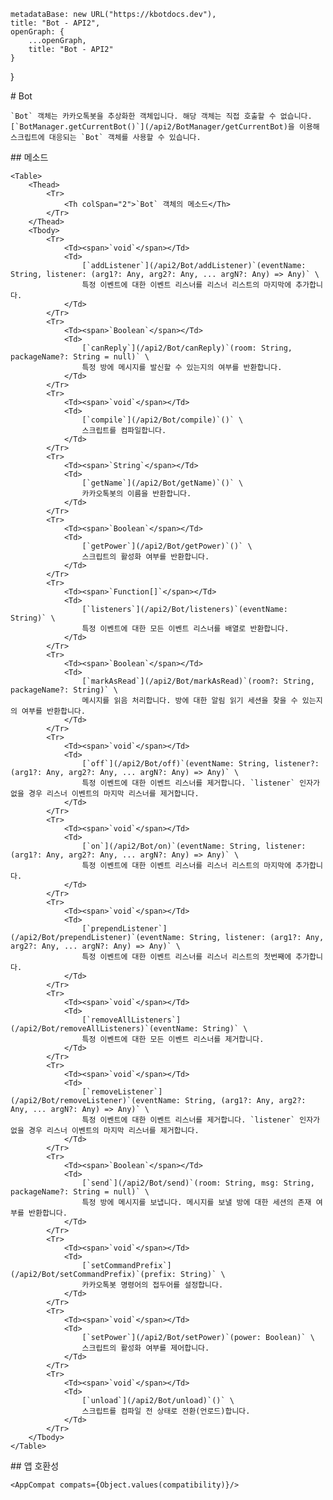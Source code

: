 
    metadataBase: new URL("https://kbotdocs.dev"),
    title: "Bot - API2",
    openGraph: {
        ...openGraph,
        title: "Bot - API2"
    }
}

<Section>
    # Bot

    `Bot` 객체는 카카오톡봇을 추상화한 객체입니다. 해당 객체는 직접 호출할 수 없습니다. [`BotManager.getCurrentBot()`](/api2/BotManager/getCurrentBot)을 이용해 스크립트에 대응되는 `Bot` 객체를 사용할 수 있습니다.
</Section>
<Section>
    ## 메소드

    <Table>
        <Thead>
            <Tr>
                <Th colSpan="2">`Bot` 객체의 메소드</Th>
            </Tr>
        </Thead>
        <Tbody>
            <Tr>
                <Td><span>`void`</span></Td>
                <Td>
                    [`addListener`](/api2/Bot/addListener)`(eventName: String, listener: (arg1?: Any, arg2?: Any, ... argN?: Any) => Any)` \
                    특정 이벤트에 대한 이벤트 리스너를 리스너 리스트의 마지막에 추가합니다.
                </Td>
            </Tr>
            <Tr>
                <Td><span>`Boolean`</span></Td>
                <Td>
                    [`canReply`](/api2/Bot/canReply)`(room: String, packageName?: String = null)` \
                    특정 방에 메시지를 발신할 수 있는지의 여부를 반환합니다.
                </Td>
            </Tr>
            <Tr>
                <Td><span>`void`</span></Td>
                <Td>
                    [`compile`](/api2/Bot/compile)`()` \
                    스크립트를 컴파일합니다.
                </Td>
            </Tr>
            <Tr>
                <Td><span>`String`</span></Td>
                <Td>
                    [`getName`](/api2/Bot/getName)`()` \
                    카카오톡봇의 이름을 반환합니다.
                </Td>
            </Tr>
            <Tr>
                <Td><span>`Boolean`</span></Td>
                <Td>
                    [`getPower`](/api2/Bot/getPower)`()` \
                    스크립트의 활성화 여부를 반환합니다.
                </Td>
            </Tr>
            <Tr>
                <Td><span>`Function[]`</span></Td>
                <Td>
                    [`listeners`](/api2/Bot/listeners)`(eventName: String)` \
                    특정 이벤트에 대한 모든 이벤트 리스너를 배열로 반환합니다.
                </Td>
            </Tr>
            <Tr>
                <Td><span>`Boolean`</span></Td>
                <Td>
                    [`markAsRead`](/api2/Bot/markAsRead)`(room?: String, packageName?: String)` \
                    메시지를 읽음 처리합니다. 방에 대한 알림 읽기 세션을 찾을 수 있는지의 여부를 반환합니다.
                </Td>
            </Tr>
            <Tr>
                <Td><span>`void`</span></Td>
                <Td>
                    [`off`](/api2/Bot/off)`(eventName: String, listener?: (arg1?: Any, arg2?: Any, ... argN?: Any) => Any)` \
                    특정 이벤트에 대한 이벤트 리스너를 제거합니다. `listener` 인자가 없을 경우 리스너 이벤트의 마지막 리스너를 제거합니다.
                </Td>
            </Tr>
            <Tr>
                <Td><span>`void`</span></Td>
                <Td>
                    [`on`](/api2/Bot/on)`(eventName: String, listener: (arg1?: Any, arg2?: Any, ... argN?: Any) => Any)` \
                    특정 이벤트에 대한 이벤트 리스너를 리스너 리스트의 마지막에 추가합니다.
                </Td>
            </Tr>
            <Tr>
                <Td><span>`void`</span></Td>
                <Td>
                    [`prependListener`](/api2/Bot/prependListener)`(eventName: String, listener: (arg1?: Any, arg2?: Any, ... argN?: Any) => Any)` \
                    특정 이벤트에 대한 이벤트 리스너를 리스너 리스트의 첫번째에 추가합니다.
                </Td>
            </Tr>
            <Tr>
                <Td><span>`void`</span></Td>
                <Td>
                    [`removeAllListeners`](/api2/Bot/removeAllListeners)`(eventName: String)` \
                    특정 이벤트에 대한 모든 이벤트 리스너를 제거합니다.
                </Td>
            </Tr>
            <Tr>
                <Td><span>`void`</span></Td>
                <Td>
                    [`removeListener`](/api2/Bot/removeListener)`(eventName: String, (arg1?: Any, arg2?: Any, ... argN?: Any) => Any)` \
                    특정 이벤트에 대한 이벤트 리스너를 제거합니다. `listener` 인자가 없을 경우 리스너 이벤트의 마지막 리스너를 제거합니다.
                </Td>
            </Tr>
            <Tr>
                <Td><span>`Boolean`</span></Td>
                <Td>
                    [`send`](/api2/Bot/send)`(room: String, msg: String, packageName?: String = null)` \
                    특정 방에 메시지를 보냅니다. 메시지를 보낼 방에 대한 세션의 존재 여부를 반환합니다.
                </Td>
            </Tr>
            <Tr>
                <Td><span>`void`</span></Td>
                <Td>
                    [`setCommandPrefix`](/api2/Bot/setCommandPrefix)`(prefix: String)` \
                    카카오톡봇 명령어의 접두어를 설정합니다.
                </Td>
            </Tr>
            <Tr>
                <Td><span>`void`</span></Td>
                <Td>
                    [`setPower`](/api2/Bot/setPower)`(power: Boolean)` \
                    스크립트의 활성화 여부를 제어합니다.
                </Td>
            </Tr>
            <Tr>
                <Td><span>`void`</span></Td>
                <Td>
                    [`unload`](/api2/Bot/unload)`()` \
                    스크립트를 컴파일 전 상태로 전환(언로드)합니다.
                </Td>
            </Tr>
        </Tbody>
    </Table>
</Section>
<Section>
    ## 앱 호환성

    <AppCompat compats={Object.values(compatibility)}/>
</Section>